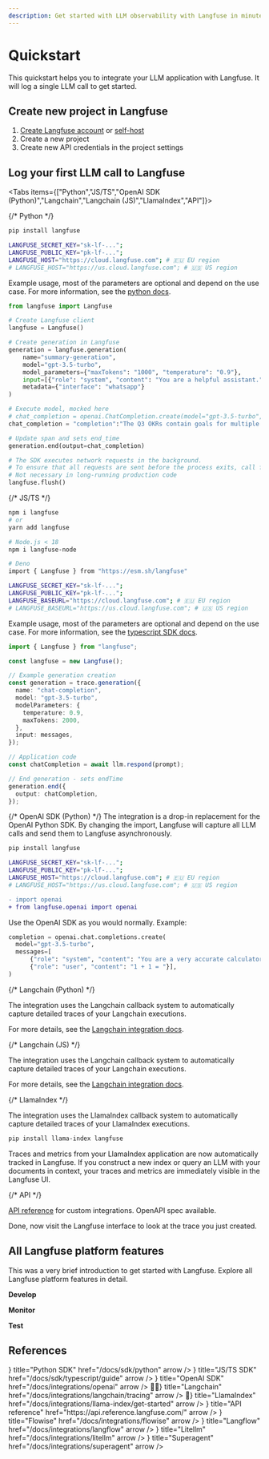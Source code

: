 ```yaml
---
description: Get started with LLM observability with Langfuse in minutes before diving into all platform features.
---
```


# Quickstart

This quickstart helps you to integrate your LLM application with Langfuse. It will log a single LLM call to get started.

## Create new project in Langfuse

1.  [Create Langfuse account](https://cloud.langfuse.com/auth/sign-up) or [self-host](/docs/deployment/self-host)
2.  Create a new project
3.  Create new API credentials in the project settings

## Log your first LLM call to Langfuse


<Tabs items={["Python","JS/TS","OpenAI SDK (Python)","Langchain","Langchain (JS)","LlamaIndex","API"]}>

<Tab>
{/* Python */}

```bash
pip install langfuse
```

```bash filename=".env"
LANGFUSE_SECRET_KEY="sk-lf-...";
LANGFUSE_PUBLIC_KEY="pk-lf-...";
LANGFUSE_HOST="https://cloud.langfuse.com"; # 🇪🇺 EU region
# LANGFUSE_HOST="https://us.cloud.langfuse.com"; # 🇺🇸 US region
```

Example usage, most of the parameters are optional and depend on the use case. For more information, see the [python docs](/docs/sdk/python).

```python filename="server.py"
from langfuse import Langfuse

# Create Langfuse client
langfuse = Langfuse()

# Create generation in Langfuse
generation = langfuse.generation(
    name="summary-generation",
    model="gpt-3.5-turbo",
    model_parameters={"maxTokens": "1000", "temperature": "0.9"},
    input=[{"role": "system", "content": "You are a helpful assistant."}, {"role": "user", "content": "Please generate a summary of the following documents \nThe engineering department defined the following OKR goals...\nThe marketing department defined the following OKR goals..."}],
    metadata={"interface": "whatsapp"}
)

# Execute model, mocked here
# chat_completion = openai.ChatCompletion.create(model="gpt-3.5-turbo", messages=[{"role": "user", "content": "Hello world"}])
chat_completion = "completion":"The Q3 OKRs contain goals for multiple teams..."

# Update span and sets end_time
generation.end(output=chat_completion)

# The SDK executes network requests in the background.
# To ensure that all requests are sent before the process exits, call flush()
# Not necessary in long-running production code
langfuse.flush()
```

</Tab>
<Tab>
{/* JS/TS */}

```sh
npm i langfuse
# or
yarn add langfuse

# Node.js < 18
npm i langfuse-node

# Deno
import { Langfuse } from "https://esm.sh/langfuse"
```

```bash filename=".env"
LANGFUSE_SECRET_KEY="sk-lf-...";
LANGFUSE_PUBLIC_KEY="pk-lf-...";
LANGFUSE_BASEURL="https://cloud.langfuse.com"; # 🇪🇺 EU region
# LANGFUSE_BASEURL="https://us.cloud.langfuse.com"; # 🇺🇸 US region
```

Example usage, most of the parameters are optional and depend on the use case. For more information, see the [typescript SDK docs](/docs/sdk/typescript/guide).

```typescript filename="server.ts"
import { Langfuse } from "langfuse";

const langfuse = new Langfuse();

// Example generation creation
const generation = trace.generation({
  name: "chat-completion",
  model: "gpt-3.5-turbo",
  modelParameters: {
    temperature: 0.9,
    maxTokens: 2000,
  },
  input: messages,
});

// Application code
const chatCompletion = await llm.respond(prompt);

// End generation - sets endTime
generation.end({
  output: chatCompletion,
});
```

</Tab>
<Tab>
{/* OpenAI SDK (Python) */}
The integration is a drop-in replacement for the OpenAI Python SDK. By changing the import, Langfuse will capture all LLM calls and send them to Langfuse asynchronously.

```bash
pip install langfuse
```

```bash filename=".env"
LANGFUSE_SECRET_KEY="sk-lf-...";
LANGFUSE_PUBLIC_KEY="pk-lf-...";
LANGFUSE_HOST="https://cloud.langfuse.com"; # 🇪🇺 EU region
# LANGFUSE_HOST="https://us.cloud.langfuse.com"; # 🇺🇸 US region
```

```diff filename=".py"
- import openai
+ from langfuse.openai import openai
```

Use the OpenAI SDK as you would normally. Example:

```python
completion = openai.chat.completions.create(
  model="gpt-3.5-turbo",
  messages=[
      {"role": "system", "content": "You are a very accurate calculator."},
      {"role": "user", "content": "1 + 1 = "}],
)
```

</Tab>
<Tab>
{/* Langchain (Python) */}

The integration uses the Langchain callback system to automatically capture detailed traces of your Langchain executions.

<GetStartedLangchainPythonArgs />

For more details, see the [Langchain integration docs](/docs/integrations/langchain/tracing).

</Tab>
<Tab>
{/* Langchain (JS) */}

The integration uses the Langchain callback system to automatically capture detailed traces of your Langchain executions.

<GetStartedLangchainJsArgs />

For more details, see the [Langchain integration docs](/docs/integrations/langchain/tracing).

</Tab>
<Tab>
{/* LlamaIndex */}

The integration uses the LlamaIndex callback system to automatically capture detailed traces of your LlamaIndex executions.

```bash
pip install llama-index langfuse
```

<GetStartedLlamaindexPythonArgs />

Traces and metrics from your LlamaIndex application are now automatically tracked in Langfuse. If you construct a new index or query an LLM with your documents in context, your traces and metrics are immediately visible in the Langfuse UI.

</Tab>
<Tab>
{/* API */}

[API reference](https://api.reference.langfuse.com) for custom integrations. OpenAPI spec available.

</Tab>

</Tabs>


<Callout type="info" emoji="✅">
  Done, now visit the Langfuse interface to look at the trace you just created.
</Callout>

## All Langfuse platform features

This was a very brief introduction to get started with Langfuse. Explore all Langfuse platform features in detail.

**Develop**

<Cards num={3}>
  <Card title="Tracing" href="/docs/tracing/overview" arrow />
  <Card title="Prompt Management" href="/docs/prompts/get-started" arrow />
  <Card
    title="Export & Fine-tuning"
    href="/docs/export-and-fine-tuning"
    arrow
  />
</Cards>

**Monitor**

<Cards num={3}>
  <Card title="Analytics" href="/docs/analytics" arrow />
  <Card title="Model Usage & Cost" href="/docs/model-usage-and-cost" arrow />
  <Card title="Scores & Evaluation" href="/docs/scores/overview" arrow />
</Cards>

**Test**

<Cards num={3}>
  <Card title="Experimentation" href="/docs/experimentation" arrow />
  <Card title="Datasets" href="/docs/datasets/overview" arrow />
</Cards>

## References


<Cards num={2}>
  <Card
    icon={<IconPython />}
    title="Python SDK"
    href="/docs/sdk/python"
    arrow
  />
  <Card
    icon={<IconTypescript />}
    title="JS/TS SDK"
    href="/docs/sdk/typescript/guide"
    arrow
  />
  <Card
    icon={<IconOpenai />}
    title="OpenAI SDK"
    href="/docs/integrations/openai"
    arrow
  />
  <Card
    icon={<span>🦜🔗</span>}
    title="Langchain"
    href="/docs/integrations/langchain/tracing"
    arrow
  />
  <Card
    icon={<span>🦙</span>}
    title="LlamaIndex"
    href="/docs/integrations/llama-index/get-started"
    arrow
  />
  <Card
    icon={<Code size="24" />}
    title="API reference"
    href="https://api.reference.langfuse.com/"
    arrow
  />
  <Card
    icon={<Code size="24" />}
    title="Flowise"
    href="/docs/integrations/flowise"
    arrow
  />
  <Card
    icon={<Code size="24" />}
    title="Langflow"
    href="/docs/integrations/langflow"
    arrow
  />
  <Card
    icon={<Code size="24" />}
    title="Litellm"
    href="/docs/integrations/litellm"
    arrow
  />
  <Card
    icon={<Code size="24" />}
    title="Superagent"
    href="/docs/integrations/superagent"
    arrow
  />
</Cards>
